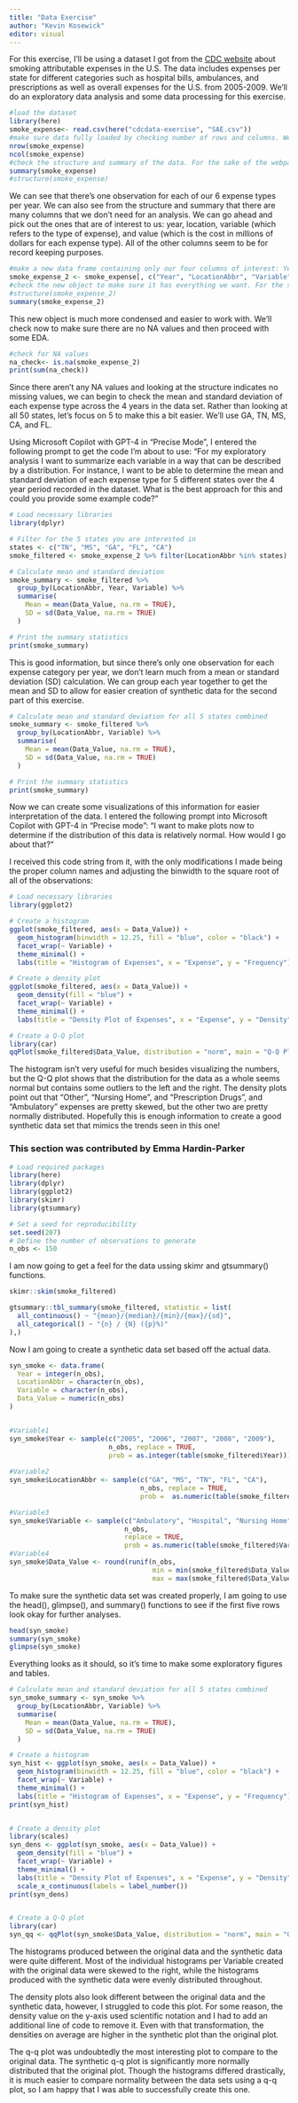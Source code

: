 ```yaml
---
title: "Data Exercise"
author: "Kevin Kosewick"
editor: visual
---
```


For this exercise, I'll be using a dataset I got from the [CDC website](https://data.cdc.gov/Health-Consequences-and-Costs/Smoking-Attributable-Mortality-Morbidity-and-Econo/ezab-8sq5/about_data) about smoking attributable expenses in the U.S. The data includes expenses per state for different categories such as hospital bills, ambulances, and prescriptions as well as overall expenses for the U.S. from 2005-2009. We'll do an exploratory data analysis and some data processing for this exercise.

```r
#load the dataset
library(here)
smoke_expense<- read.csv(here("cdcdata-exercise", "SAE.csv"))
#make sure data fully loaded by checking number of rows and columns. We should have 19 variables and 1560 observations
nrow(smoke_expense)
ncol(smoke_expense)
#check the structure and summary of the data. For the sake of the webpage, I've made the structure line an annotation, but if you're viewing this in R go ahead and delete the #
summary(smoke_expense)
#structure(smoke_expense)
```

We can see that there's one observation for each of our 6 expense types per year. We can also see from the structure and summary that there are many columns that we don't need for an analysis. We can go ahead and pick out the ones that are of interest to us: year, location, variable (which refers to the type of expense), and value (which is the cost in millions of dollars for each expense type). All of the other columns seem to be for record keeping purposes.

```r
#make a new data frame containing only our four columns of interest: Year, LocationAbbr, Variable, and Data_Value.
smoke_expense_2 <- smoke_expense[, c("Year", "LocationAbbr", "Variable", "Data_Value")]
#check the new object to make sure it has everything we want. For the sake of the webpage, I've made the structure line an annotation, but if you're viewing this in R go ahead and delete the #
#structure(smoke_expense_2)
summary(smoke_expense_2)
```

This new object is much more condensed and easier to work with. We'll check now to make sure there are no NA values and then proceed with some EDA.

```r
#check for NA values
na_check<- is.na(smoke_expense_2)
print(sum(na_check))
```

Since there aren't any NA values and looking at the structure indicates no missing values, we can begin to check the mean and standard deviation of each expense type across the 4 years in the data set. Rather than looking at all 50 states, let's focus on 5 to make this a bit easier. We'll use GA, TN, MS, CA, and FL.

Using Microsoft Copilot with GPT-4 in "Precise Mode", I entered the following prompt to get the code I'm about to use: "For my exploratory analysis I want to summarize each variable in a way that can be described by a distribution. For instance, I want to be able to determine the mean and standard deviation of each expense type for 5 different states over the 4 year period recorded in the dataset. What is the best approach for this and could you provide some example code?"

```r
# Load necessary libraries
library(dplyr)

# Filter for the 5 states you are interested in
states <- c("TN", "MS", "GA", "FL", "CA")
smoke_filtered <- smoke_expense_2 %>% filter(LocationAbbr %in% states)

# Calculate mean and standard deviation
smoke_summary <- smoke_filtered %>%
  group_by(LocationAbbr, Year, Variable) %>%
  summarise(
    Mean = mean(Data_Value, na.rm = TRUE),
    SD = sd(Data_Value, na.rm = TRUE)
  )

# Print the summary statistics
print(smoke_summary)

```

This is good information, but since there's only one observation for each expense category per year, we don't learn much from a mean or standard deviation (SD) calculation. We can group each year together to get the mean and SD to allow for easier creation of synthetic data for the second part of this exercise.

```r
# Calculate mean and standard deviation for all 5 states combined
smoke_summary <- smoke_filtered %>%
  group_by(LocationAbbr, Variable) %>%
  summarise(
    Mean = mean(Data_Value, na.rm = TRUE),
    SD = sd(Data_Value, na.rm = TRUE)
  )

# Print the summary statistics
print(smoke_summary)

```

Now we can create some visualizations of this information for easier interpretation of the data. I entered the following prompt into Microsoft Copilot with GPT-4 in "Precise mode": "I want to make plots now to determine if the distribution of this data is relatively normal. How would I go about that?"

I received this code string from it, with the only modifications I made being the proper column names and adjusting the binwidth to the square root of all of the observations:

```r
# Load necessary libraries
library(ggplot2)

# Create a histogram
ggplot(smoke_filtered, aes(x = Data_Value)) + 
  geom_histogram(binwidth = 12.25, fill = "blue", color = "black") +
  facet_wrap(~ Variable) +
  theme_minimal() +
  labs(title = "Histogram of Expenses", x = "Expense", y = "Frequency")

# Create a density plot
ggplot(smoke_filtered, aes(x = Data_Value)) + 
  geom_density(fill = "blue") +
  facet_wrap(~ Variable) +
  theme_minimal() +
  labs(title = "Density Plot of Expenses", x = "Expense", y = "Density") 

# Create a Q-Q plot
library(car)
qqPlot(smoke_filtered$Data_Value, distribution = "norm", main = "Q-Q Plot of Expenses")

```

The histogram isn't very useful for much besides visualizing the numbers, but the Q-Q plot shows that the distribution for the data as a whole seems normal but contains some outliers to the left and the right. The density plots point out that "Other", "Nursing Home", and "Prescription Drugs", and "Ambulatory" expenses are pretty skewed, but the other two are pretty normally distributed. Hopefully this is enough information to create a good synthetic data set that mimics the trends seen in this one!

### This section was contributed by Emma Hardin-Parker

```r
# Load required packages
library(here)
library(dplyr)
library(ggplot2)
library(skimr)
library(gtsummary)
```

```r
# Set a seed for reproducibility
set.seed(207)
# Define the number of observations to generate
n_obs <- 150
```

I am now going to get a feel for the data ussing skimr and gtsummary() functions.

```r
skimr::skim(smoke_filtered)
```

```r
gtsummary::tbl_summary(smoke_filtered, statistic = list(
  all_continuous() ~ "{mean}/{median}/{min}/{max}/{sd}",
  all_categorical() ~ "{n} / {N} ({p}%)"
),)
```

Now I am going to create a synthetic data set based off the actual data.

```r
syn_smoke <- data.frame(
  Year = integer(n_obs),
  LocationAbbr = character(n_obs),
  Variable = character(n_obs),
  Data_Value = numeric(n_obs)
)


#Variable1
syn_smoke$Year <- sample(c("2005", "2006", "2007", "2008", "2009"),
                         n_obs, replace = TRUE,
                         prob = as.integer(table(smoke_filtered$Year)))
                   
#Variable2 
syn_smoke$LocationAbbr <- sample(c("GA", "MS", "TN", "FL", "CA"),
                                 n_obs, replace = TRUE,
                                 prob =  as.numeric(table(smoke_filtered$LocationAbbr)/100))

#Variable3
syn_smoke$Variable <- sample(c("Ambulatory", "Hospital", "Nursing Home", "Other", "Prescription Drugs", "Total"),
                             n_obs,
                             replace = TRUE,
                             prob = as.numeric(table(smoke_filtered$Variable)/100))
#Variable4
syn_smoke$Data_Value <- round(runif(n_obs,
                                    min = min(smoke_filtered$Data_Value),
                                    max = max(smoke_filtered$Data_Value)), 1)
```

To make sure the synthetic data set was created properly, I am going to use the head(), glimpse(), and summary() functions to see if the first five rows look okay for further analyses.

```r
head(syn_smoke)
summary(syn_smoke)
glimpse(syn_smoke)
```

Everything looks as it should, so it's time to make some exploratory figures and tables.

```r
# Calculate mean and standard deviation for all 5 states combined
syn_smoke_summary <- syn_smoke %>%
  group_by(LocationAbbr, Variable) %>%
  summarise(
    Mean = mean(Data_Value, na.rm = TRUE),
    SD = sd(Data_Value, na.rm = TRUE)
  )
```

```r
# Create a histogram
syn_hist <- ggplot(syn_smoke, aes(x = Data_Value)) + 
  geom_histogram(binwidth = 12.25, fill = "blue", color = "black") +
  facet_wrap(~ Variable) +
  theme_minimal() +
  labs(title = "Histogram of Expenses", x = "Expense", y = "Frequency")
print(syn_hist)


# Create a density plot
library(scales)
syn_dens <- ggplot(syn_smoke, aes(x = Data_Value)) + 
  geom_density(fill = "blue") +
  facet_wrap(~ Variable) +
  theme_minimal() +
  labs(title = "Density Plot of Expenses", x = "Expense", y = "Density") +
  scale_x_continuous(labels = label_number())
print(syn_dens)


# Create a Q-Q plot
library(car)
syn_qq <- qqPlot(syn_smoke$Data_Value, distribution = "norm", main = "Q-Q Plot of Expenses")
```

The histograms produced between the original data and the synthetic data were quite different. Most of the individual histograms per Variable created with the original data were skewed to the right, while the histograms produced with the synthetic data were evenly distributed throughout.

The density plots also look different between the original data and the synthetic data, however, I struggled to code this plot. For some reason, the density value on the y-axis used scientific notation and I had to add an additional line of code to remove it. Even with that transformation, the densities on average are higher in the synthetic plot than the original plot.

The q-q plot was undoubtedly the most interesting plot to compare to the original data. The synthetic q-q plot is significantly more normally distributed that the original plot. Though the histograms differed drastically, it is much easier to compare normality between the data sets using a q-q plot, so I am happy that I was able to successfully create this one.
